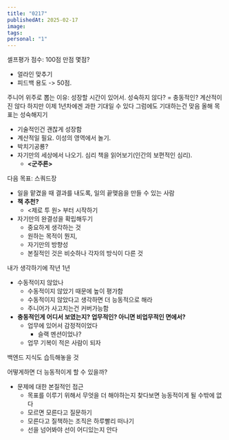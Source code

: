 ```yaml
---
title: "0217"
publishedAt: 2025-02-17
image: 
tags: 
personal: "1"
---
```

셀프평가 점수: 100점 만점 몇점?
- 얼라인 맞추기
- 피드백 용도
-> 50점. 

주니어 위주로 뽑는 이유: 성장할 시간이 있어서.
성숙하지 않다? = 충동적인? 계산적이진 않다
하지만 이제 1년차에겐 과한 기대일 수 있다
그럼에도 기대하는건 맞음
올해 목표는 성숙해지기
- 기술적인건 괜찮게 성장함
- 계산적일 필요. 이성의 영역에서 놀기.
- 박치기공룡?
- 자기만의 세상에서 나오기. 심리 책을 읽어보기(인간의 보편적인 심리).
	- **<군주론>**

다음 목표: 스쿼드장
- 일을 맡겼을 때 결과를 내도록, 일의 끝맺음을 만들 수 있는 사람
- **책 추천?**
	- <제로 투 원> 부터 시작하기
- 자기만의 완결성을 확립해두기
	- 중요하게 생각하는 것
	- 원하는 목적이 뭔지, 
	- 자기만의 방향성
	- 본질적인 것은 비슷하나 각자의 방식이 다른 것

내가 생각하기에 작년 1년
- 수동적이지 않았나
	- 수동적이지 않았기 때문에 높이 평가함
	- 수동적이지 않았다고 생각하면 더 능동적으로 해라
	- 주니어가 사고치는건 커버가능함
- **충동적인게 어디서 보였는지? 업무적인? 아니면 비업무적인 면에서?**
	- 업무에 있어서 감정적이었다
		- 슬랙 멘션이었나?
	- 업무 기복이 적은 사람이 되자

백엔드 지식도 습득해놓을 것

어떻게하면 더 능동적이게 할 수 있을까?
- 문제에 대한 본질적인 접근
	- 목표를 이루기 위해서 무엇을 더 해야하는지 찾다보면 능동적이게 될 수밖에 없다
	- 모르면 모른다고 질문하기
	- 모른다고 질책하는 조직은 하루빨리 떠나기
	- 선을 넘어봐야 선이 어디있는지 안다
